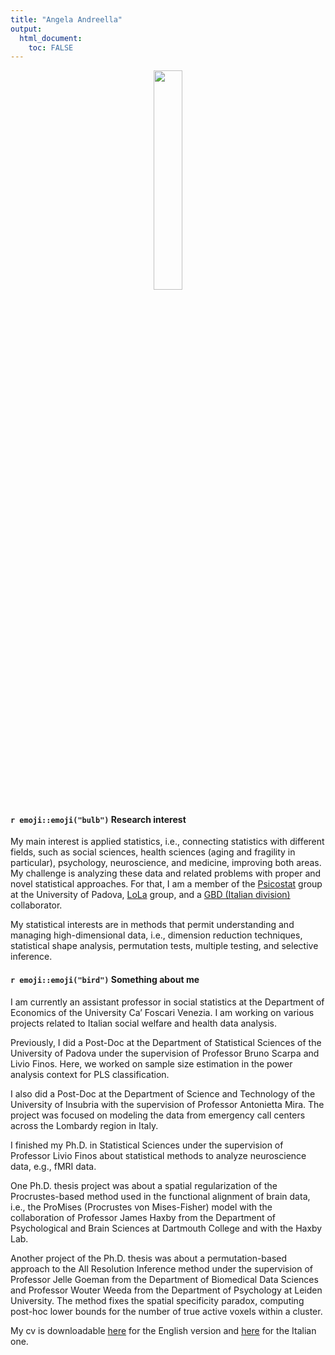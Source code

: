 ```yaml
---
title: "Angela Andreella"
output: 
  html_document:
    toc: FALSE
---
```


<center>

![](avatar.jpg){width=30%}

</center>


#### `r emoji::emoji("bulb")` Research interest

My main interest is applied statistics, i.e., connecting statistics with different fields, such as social sciences, health sciences (aging and fragility in particular), psychology, neuroscience, and medicine, improving both areas. My challenge is analyzing these data and related problems with proper and novel statistical approaches. For that, I am a member of the [Psicostat](http://ip146179.psy.unipd.it/psicostat/web/) group at the University of Padova, [LoLa](https://lola.projects.unibz.it/?page_id=367&lang=it) group, and a [GBD (Italian division)](https://www.italian-gbd-initiative.it/) collaborator.

My statistical interests are in methods that permit understanding and managing high-dimensional data, i.e., dimension reduction techniques, statistical shape analysis, permutation tests, multiple testing, and selective inference.

#### `r emoji::emoji("bird")` Something about me

I am currently an assistant professor in social statistics at the Department of Economics of the University Ca’ Foscari Venezia. I am working on various projects related to Italian social welfare and health data analysis.

Previously, I did a Post-Doc at the Department of Statistical Sciences of the University of Padova under the supervision of Professor Bruno Scarpa and Livio Finos. Here, we worked on sample size estimation in the power analysis context for PLS classification.

I also did a Post-Doc at the Department of Science and Technology of the University of Insubria with the supervision of Professor Antonietta Mira. The project was focused on modeling the data from emergency call centers across the Lombardy region in Italy.

I finished my Ph.D. in Statistical Sciences under the supervision of Professor Livio Finos about statistical methods to analyze neuroscience data, e.g., fMRI data.

One Ph.D. thesis project was about a spatial regularization of the Procrustes-based method used in the functional alignment of brain data, i.e., the ProMises (Procrustes von Mises-Fisher) model with the collaboration of Professor James Haxby from the Department of Psychological and Brain Sciences at Dartmouth College and with the Haxby Lab.

Another project of the Ph.D. thesis was about a permutation-based approach to the All Resolution Inference method under the supervision of Professor Jelle Goeman from the Department of Biomedical Data Sciences and Professor Wouter Weeda from the Department of Psychology at Leiden University. The method fixes the spatial specificity paradox, computing post-hoc lower bounds for the number of true active voxels within a cluster. 

My cv is downloadable [here](cv_eng.pdf) for the English version and [here](cv_ita.pdf) for the Italian one.

